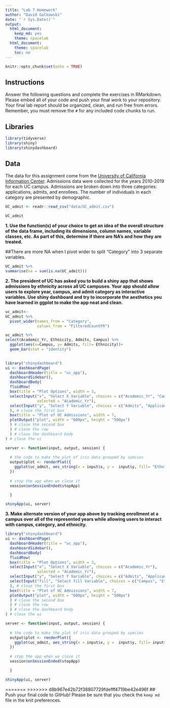 ```yaml
---
title: "Lab 7 Homework"
author: "David Galkowski"
date: "`r Sys.Date()`"
output:
  html_document: 
    keep_md: yes
    theme: spacelab
  html_document:
    theme: spacelab
    toc: no
---
```



```r
knitr::opts_chunk$set(echo = TRUE)
```

## Instructions
Answer the following questions and complete the exercises in RMarkdown. Please embed all of your code and push your final work to your repository. Your final lab report should be organized, clean, and run free from errors. Remember, you must remove the `#` for any included code chunks to run.  

## Libraries
```r
library(tidyverse)
library(shiny)
library(shinydashboard)
```

## Data
The data for this assignment come from the [University of California Information Center](https://www.universityofcalifornia.edu/infocenter). Admissions data were collected for the years 2010-2019 for each UC campus. Admissions are broken down into three categories: applications, admits, and enrollees. The number of individuals in each category are presented by demographic.  
```r
UC_admit <- readr::read_csv("data/UC_admit.csv")

UC_admit

```

**1. Use the function(s) of your choice to get an idea of the overall structure of the data frame, including its dimensions, column names, variable classes, etc. As part of this, determine if there are NA's and how they are treated.**  




##There are more NA when I pivot wider to split "Category" into 3 separate variables.

```r
UC_admit %>% 
summarise(na = sum(is.na(UC_admit)))
```


**2. The president of UC has asked you to build a shiny app that shows admissions by ethnicity across all UC campuses. Your app should allow users to explore year, campus, and admit category as interactive variables. Use shiny dashboard and try to incorporate the aesthetics you have learned in ggplot to make the app neat and clean.**


```r

uc_admit<-
UC_admit %>% 
  pivot_wider(names_from = "Category",
              values_from = "FilteredCountFR")

uc_admit %>% 
select(Academic_Yr, Ethnicity, Admits, Campus) %>% 
  ggplot(aes(x=Campus, y= Admits, fill= Ethnicity))+
  geom_bar(stat = "identity")
  
```


```r
library("shinydashboard")
ui <- dashboardPage(
  dashboardHeader(title = "uc_app"),
  dashboardSidebar(),
  dashboardBody(
  fluidRow(
  box(title = "Plot Options", width = 3,
  selectInput("x", "Select X Variable", choices = c("Academic_Yr", "Campus"), 
              selected = "Academic_Yr"),
  selectInput("y", "Select Y Variable", choices = c("Admits", "Applicants", "Enrollees"))
  ), # close the first box
  box(title = "Plot of UC Admissions", width = 7,
  plotOutput("plot", width = "600px", height = "500px")
  ) # close the second box
  ) # close the row
  ) # close the dashboard body
) # close the ui

server <- function(input, output, session) { 
  
  # the code to make the plot of iris data grouped by species
  output$plot <- renderPlot({
    ggplot(uc_admit, aes_string(x = input$x, y =  input$y, fill= "Ethnicity")) + geom_bar(stat= "Identity") + theme_light(base_size = 18)+theme(axis.text.x = element_text(angle = 60, hjust = 1))
  })
  
  # stop the app when we close it
  session$onSessionEnded(stopApp)

  }

shinyApp(ui, server)
```


**3. Make alternate version of your app above by tracking enrollment at a campus over all of the represented years while allowing users to interact with campus, category, and ethnicity.**



```r
library("shinydashboard")
ui <- dashboardPage(
  dashboardHeader(title = "uc_app"),
  dashboardSidebar(),
  dashboardBody(
  fluidRow(
  box(title = "Plot Options", width = 3,
  selectInput("x", "Select X Variable", choices = c("Academic_Yr"), 
              selected = "Academic_Yr"),
  selectInput("y", "Select Y Variable", choices = c("Admits", "Applicants", "Enrollees")),
  selectInput("fill", "Select fill Variable", choices = c("Campus", "Ethnicity"))
  ), # close the first box
  box(title = "Plot of UC Admissions", width = 7,
  plotOutput("plot", width = "600px", height = "500px")
  ) # close the second box
  ) # close the row
  ) # close the dashboard body
) # close the ui

server <- function(input, output, session) { 
  
  # the code to make the plot of iris data grouped by species
  output$plot <- renderPlot({
    ggplot(uc_admit, aes_string(x = input$x, y =  input$y, fill= input$fill)) + geom_bar(stat= "Identity") + theme_light(base_size = 18)+theme(axis.text.x = element_text(angle = 60, hjust = 1))
  })
  
  # stop the app when we close it
  session$onSessionEnded(stopApp)

  }

shinyApp(ui, server)
```




=======
>>>>>>> d8b967e42b72f38807729fdefff4719be42e496f
## Push your final code to GitHub!
Please be sure that you check the `keep md` file in the knit preferences. 